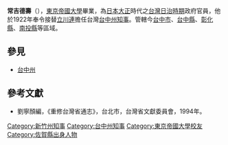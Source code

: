 '''常吉德壽'''（{{bd|1879年|8月20日|?}}），[[東京帝國大學|東京帝國大學]]畢業，為[[日本|日本]][[大正|大正]]時代之[[台灣日治時期|台灣日治時期]]政府官員，他於1922年奉令接替[[立川連|立川連]]擔任台灣[[台中州|台中州]][[知事|知事]]。管轄今[[台中市|台中市]]、[[台中縣|台中縣]]、[[彰化縣|彰化縣]]、[[南投縣|南投縣]]等區域。
{{start box}}
{{s-before|[[服部仁藏|服部仁藏]]}}
{{s-title|[[新竹州知事|新竹州知事]]|1921年10月8日─1922年5月15日}}
{{s-after|[[梅谷光貞|梅谷光貞]]}}
{{end box}}
{{start box}}
{{s-before|[[立川連|立川連]]}}
{{s-title|[[台中州知事|台中州知事]]|1922年上任}}
{{s-after|[[本山文平|本山文平]]}}
{{end box}}
==參見==
*[[台中州|台中州]]
==參考文獻==
*劉寧顏編，《重修台灣省通志》，台北市，台灣省文獻委員會，1994年。

[[Category:新竹州知事|Category:新竹州知事]]
[[Category:台中州知事|Category:台中州知事]]
[[Category:東京帝國大學校友|Category:東京帝國大學校友]]
[[Category:佐賀縣出身人物|Category:佐賀縣出身人物]]